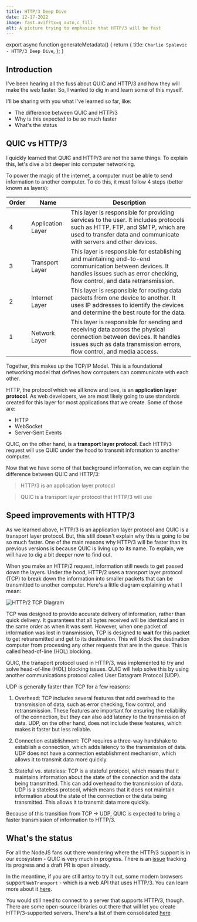 ```yaml
---
title: HTTP/3 Deep Dive
date: 12-17-2022
image: fast.avif?tx=q_auto,c_fill
alt: A picture trying to emphasize that HTTP/3 will be fast
---
```



export async function generateMetadata() {
  return {
    title: `Charlie Spalevic - HTTP/3 Deep Dive`,
  };
}

<BlogHeader title="HTTP/3 Deep Dive" date="12-17-2022" />

## Introduction

I've been hearing all the fuss about QUIC and HTTP/3 and how they will make the web faster. So, I wanted to dig in and learn some of this myself.

I'll be sharing with you what I've learned so far, like:

- The difference between QUIC and HTTP/3
- Why is this expected to be so much faster
- What's the status

## QUIC vs HTTP/3

I quickly learned that QUIC and HTTP/3 are not the same things. To explain this, let's dive a bit deeper into computer networking.

To power the magic of the internet, a computer must be able to send information to another computer. To do this, it must follow 4 steps (better known as layers):

| Order | Name              | Description                                                                                                                                                                                      |
| ----- | ----------------- | ------------------------------------------------------------------------------------------------------------------------------------------------------------------------------------------------ |
| 4     | Application Layer | This layer is responsible for providing services to the user. It includes protocols such as HTTP, FTP, and SMTP, which are used to transfer data and communicate with servers and other devices. |
| 3     | Transport Layer   | This layer is responsible for establishing and maintaining end-to-end communication between devices. It handles issues such as error checking, flow control, and data retransmission.            |
| 2     | Internet Layer    | This layer is responsible for routing data packets from one device to another. It uses IP addresses to identify the devices and determine the best route for the data.                           |
| 1     | Network Layer     | This layer is responsible for sending and receiving data across the physical connection between devices. It handles issues such as data transmission errors, flow control, and media access.     |

Together, this makes up the TCP/IP Model. This is a foundational networking model that defines how computers can communicate with each other.

HTTP, the protocol which we all know and love, is an **application layer protocol**. As web developers, we are most likely going to use standards created for this layer for most applications that we create. Some of those are:

- HTTP
- WebSocket
- Server-Sent Events

QUIC, on the other hand, is a **transport layer protocol**. Each HTTP/3 request will use QUIC under the hood to transmit information to another computer.

Now that we have some of that background information, we can explain the difference between QUIC and HTTP/3:

> HTTP/3 is an application layer protocol

> QUIC is a transport layer protocol that HTTP/3 will use

## Speed improvements with HTTP/3

As we learned above, HTTP/3 is an application layer protocol and QUIC is a transport layer protocol. But, this still doesn't explain why this is going to be so much faster. One of the main reasons why HTTP/3 will be faster than its previous versions is because QUIC is living up to its name. To explain, we will have to dig a bit deeper now to find out.

When you make an HTTP/2 request, information still needs to get passed down the layers. Under the hood, HTTP/2 uses a transport layer protocol (TCP) to break down the information into smaller packets that can be transmitted to another computer. Here's a little diagram explaining what I mean:

![HTTP/2 TCP Diagram](https://cedomir.mo.cloudinary.net/assets/http3-deep-dive/http2-tcp-diagram.png?tx=q_auto,f_auto)

TCP was designed to provide accurate delivery of information, rather than quick delivery. It guarantees that all bytes received will be identical and in the same order as when it was sent. However, when one packet of information was lost in transmission, TCP is designed to **wait** for this packet to get retransmitted and get to its destination. This will block the destination computer from processing any other requests that are in the queue. This is called head-of-line (HOL) blocking.

QUIC, the transport protocol used in HTTP/3, was implemented to try and solve head-of-line (HOL) blocking issues. QUIC will help solve this by using another communications protocol called User Datagram Protocol (UDP).

UDP is generally faster than TCP for a few reasons:

1. Overhead: TCP includes several features that add overhead to the transmission of data, such as error checking, flow control, and retransmission. These features are important for ensuring the reliability of the connection, but they can also add latency to the transmission of data. UDP, on the other hand, does not include these features, which makes it faster but less reliable.

2. Connection establishment: TCP requires a three-way handshake to establish a connection, which adds latency to the transmission of data. UDP does not have a connection establishment mechanism, which allows it to transmit data more quickly.

3. Stateful vs. stateless: TCP is a stateful protocol, which means that it maintains information about the state of the connection and the data being transmitted. This can add overhead to the transmission of data. UDP is a stateless protocol, which means that it does not maintain information about the state of the connection or the data being transmitted. This allows it to transmit data more quickly.

Because of this transition from TCP -> UDP, QUIC is expected to bring a faster transmission of information to HTTP/3.

## What's the status

For all the NodeJS fans out there wondering where the HTTP/3 support is in our ecosystem - QUIC is very much in progress. There is an [issue](https://github.com/nodejs/node/issues/38478) tracking its progress and a draft PR is open already.

In the meantime, if you are still antsy to try it out, some modern browsers support `WebTransport` - which is a web API that uses HTTP/3. You can learn more about it [here](https://web.dev/webtransport/).

You would still need to connect to a server that supports HTTP/3, though. There are some open-source libraries out there that will let you create HTTP/3-supported servers. There's a list of them consolidated [here](https://en.wikipedia.org/wiki/HTTP/3#Libraries)
